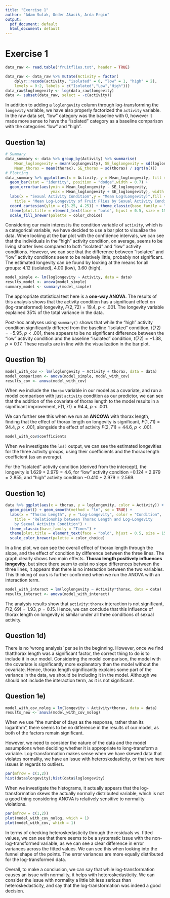 ```yaml
---
title: "Exercise 1"
author: "Adam Sulak, Onder Akacik, Arda Ergin"
output:
  pdf_document: default
  html_document: default
---
```


# Exercise 1
```r
data_raw <- read.table("fruitflies.txt", header = TRUE)
```

```r
data_raw <- data_raw %>% mutate(Activity = factor(
    dplyr::recode(activity, "isolated" = 0, "low" = 1, "high" = 2),
    levels = 0:2, labels = c("Isolated","Low","High")))
data_raw$loglongevity <- log(data_raw$longevity)
data <- subset(data_raw, select = -c(activity))
```

In addition to adding a `loglongevity` column through log-transforming the `longevity` variable, we have also properly factorized the `activity` variable. In the raw data set, "low" category was the baseline with $0$, however it made more sense to have the "isolated" category as a baseline comparison with the categories "low" and "high".


## Question 1a)
```r
# Summary
data_summary <- data %>% group_by(Activity) %>% summarise(
    Mean_loglongevity = mean(loglongevity), SE_loglongevity = sd(loglongevity) / sqrt(n()),
    Mean_thorax = mean(thorax), SE_thorax = sd(thorax) / sqrt(n()))
# Plotting
data_summary %>% ggplot(aes(x = Activity, y = Mean_loglongevity, fill = Activity)) +
  geom_bar(stat = "identity", position = "dodge",width = 0.7) +
  geom_errorbar(aes(ymin = Mean_loglongevity - SE_loglongevity, 
                    ymax = Mean_loglongevity + SE_loglongevity), width = 0.2) +
  labs(x = "Sexual Activity Condition",y = "Mean Log(Longevity)",fill = "Condition",
    title = "Mean Log-Longevity of Fruit Flies by Sexual Activity Condition") +
  coord_cartesian(ylim = c(3.25, 4.25)) + theme_classic(base_family = "Times") +
  theme(plot.title = element_text(face = "bold", hjust = 0.5, size = 15)) + 
  scale_fill_brewer(palette = color_choice)
```

Considering our main interest is the condition variable of `activity`, which is a categorical variable, we have decided to use a bar plot to visualize the data. When looking at the bar plot with the confidence intervals, we can see that the individuals in the "high" activity condition, on average, seems to be living shorter lives compared to both "isolated" and "low" activity conditions. However, we can see that the difference between "isolated" and "low" activity conditions seem to be relatively little, probably not significant. The estimated longevity can be found by looking at the means for all groups: $4.12$ (isolated), $4.00$ (low), $3.60$ (high).
```r
model_simple <- lm(loglongevity ~ Activity, data = data)
results_model <- anova(model_simple)
summary_model <- summary(model_simple)
```

The appropriate statistical test here is a **one-way ANOVA**. The results of this analysis shows that the activity condition has a significant effect on (log-transformed) longevity, $F(2, 72) = 19.4$, $p < .001$. The longevity variable explained $35\%$ of the total variance in the data.

Post-hoc analyses using `summary()` shows that while the "high" activity condition significantly differed from the baseline "isolated" condition, $t(72) = -5.95$, $p < .001$, there appears to be no significant difference between the "low" activity condition and the baseline "isolated" condition, $t(72) = -1.38$, $p = 0.17$. These results are in line with the visualization in the bar plot.


## Question 1b)
```r
model_with_cov <- lm(loglongevity ~ Activity + thorax, data = data)
model_comparison <- anova(model_simple, model_with_cov)
results_cov <- anova(model_with_cov)
```

When we include the `thorax` variable in our model as a covariate, and run a model comparison with just `activity` condition as our predictor, we can see that the addition of the covariate of thorax length to the model results in a significant improvement, $F(1, 71) = 94.4$, $p < .001$.

We can further see this when we run an **ANCOVA** with thorax length, finding that the effect of thorax length on longevity is significant, $F(1, 71) = 94.4$, $p < .001$, alongside the effect of activity $F(2, 71) = 44.6$, $p < .001$.
```r
model_with_cov$coefficients
```

When we investigate the `lm()` output, we can see the estimated longevities for the three activity groups, using their coefficients and the thorax length coefficient (as an average).

For the "isolated" activity condition (derived from the intercept), the longevity is $1.629 + 2.979 = 4.6$, for "low" activity condition $-0.124 + 2.979 = 2.855$, and "high" activity condition $-0.410 + 2.979 = 2.569$.


## Question 1c)
```r
data %>% ggplot(aes(x = thorax, y = loglongevity, color = Activity)) + 
  geom_point() + geom_smooth(method = "lm", se = TRUE) +
  labs(x = "Thorax Length", y = "Log-Longevity", color = "Condition",
    title = "Relationship between Thorax Length and Log-Longevity 
    by Sexual Activity Condition") +
  theme_classic(base_family = "Times") + 
  theme(plot.title = element_text(face = "bold", hjust = 0.5, size = 15)) + 
  scale_color_brewer(palette = color_choice)
```

In a line plot, we can see the overall effect of thorax length through the slope, and the effect of condition by difference between the three lines. The graph clearly shows two main effects. **Thorax length positively influences longevity**. but since there seem to exist no slope differences between the three lines, it appears that there is no interaction between the two variables. This thinking of ours is further confirmed when we run the ANOVA with an interaction term.

```r
model_with_interact = lm(loglongevity ~ Activity*thorax, data = data)
results_interact <- anova(model_with_interact)
```

The analysis results show that `activity:thorax` interaction is not significant, $F(2,69) = 1.93$, $p = 0.15$. Hence, we can conclude that this influence of thorax length on longevity is similar under all three conditions of sexual activity.


## Question 1d)
There is no 'wrong analysis' per se in the beginning. However, once we find thatthorax length was a significant factor, the correct thing to do is to include it in our model. Considering the model comparison, the model with the covariate is significantly more explanatory than the model without the covariate. Hence, thorax length significantly explains some part of the variance in the data, we should be including it in the model. Although we should not include the interaction term, as it is not significant.


## Question 1e)
```r
model_with_cov_nolog = lm(longevity ~ Activity+thorax, data = data)
results_new <- anova(model_with_cov_nolog)
```

When we use "the number of days as the response, rather than its logarithm", there seems to be no difference in the results of our model, as both of the factors remain significant.

However, we need to consider the nature of the data and the model assumptions when deciding whether it is appropriate to long-transform a variable. Log-transformation makes sense when we have skewed data that violates normality, we have an issue with heteroskedasticity, or that we have issues in regards to outliers.
```r
par(mfrow = c(1,2))
hist(data$longevity);hist(data$loglongevity)
```

When we investigate the histograms, it actually appears that the log-transformation skews the actually normally distributed variable, which is not a good thing considering ANOVA is relatively sensitive to normality violations.
```r
par(mfrow = c(1,2))
plot(model_with_cov_nolog, which = 1)
plot(model_with_cov, which = 1)
```

In terms of checking heteroskedasticity through the residuals vs. fitted values, we can see that there seems to be a systematic issue with the non-log-transformed variable, as we can see a clear difference in error variances across the fitted values. We can see this when looking into the funnel shape of the points. The error variances are more equally distributed for the log-transformed data.

Overall, to make a conclusion, we can say that while log-transformation causes an issue with normality, it helps with heteroskedasticity. We can consider the issue with normality a little bit less serious than heteroskedasticity, and say that the log-transformation was indeed a good decision.
